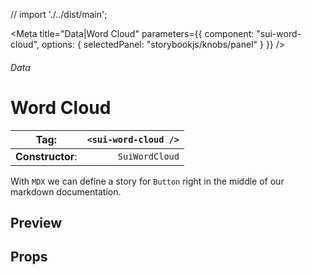 
// import './../dist/main';

<Meta
	title="Data|Word Cloud"
	parameters={{
		component: "sui-word-cloud",
		options: { selectedPanel: "storybookjs/knobs/panel" }
	}}
/>

###### Data

# Word Cloud

| **Tag**:         | `<sui-word-cloud />` |
| ---------------- | -------------------: |
| **Constructor**: |       `SuiWordCloud` |

With `MDX` we can define a story for `Button` right in the middle of our
markdown documentation.

## Preview

## Props
